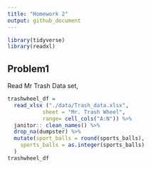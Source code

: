 ```yaml
---
title: "Homework 2"
output: github_document
---
```


```r
library(tidyverse)
library(readxl)
```

## Problem1

Read Mr Trash Data set, 

```r

trashwheel_df =
  read_xlsx ("./data/Trash_data.xlsx",
           sheet = "Mr. Trash Wheel", 
           range= cell_cols("A:N")) %>%
  janitor:: clean_names() %>%
  drop_na(dumpster) %>%
  mutate(sport_balls = round(sports_balls), 
    sports_balls = as.integer(sports_balls)
  )
trashwheel_df
```

